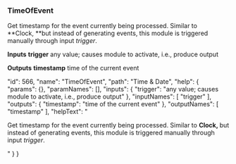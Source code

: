 ### TimeOfEvent

Get timestamp for the event currently being processed. Similar to **Clock, **but instead of generating events, this module is triggered manually through input *trigger*.

**Inputs**
**trigger**
any value; causes module to activate, i.e., produce output


**Outputs**
**timestamp**
time of the current event





  "id": 566,
  "name": "TimeOfEvent",
  "path": "Time & Date",
  "help": {
    "params": {},
    "paramNames": [],
    "inputs": {
      "trigger": "any value; causes module to activate, i.e., produce output"
    },
    "inputNames": [
      "trigger"
    ],
    "outputs": {
      "timestamp": "time of the current event"
    },
    "outputNames": [
      "timestamp"
    ],
    "helpText": "<p>Get timestamp for the event currently being processed. Similar to <strong>Clock,&nbsp;</strong>but instead of generating events,&nbsp;this&nbsp;module is triggered manually through input&nbsp;<em>trigger</em>.&nbsp;</p>"
  }
}